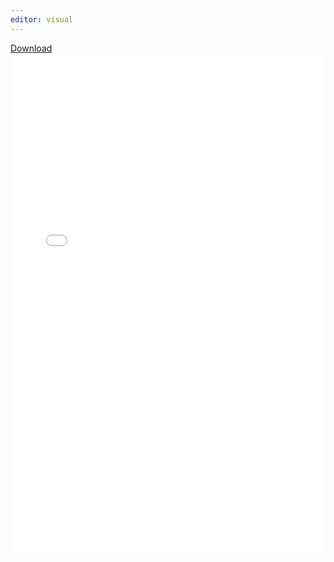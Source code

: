 ```yaml
---
editor: visual
---
```


```{=html}
<a href="Nish_CV.pdf" >Download</a>
```
```{=html}
<!DOCTYPE html>
<html>
  
<head>
    <title>PDF in HTML</title>
</head>
  
<body>
    <left>
        <embed src="Nish_CV.pdf"
        width="100%" 
                height="800">
    </left>
</body>
</html>
```
